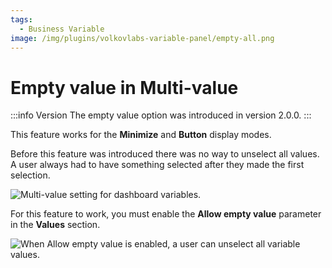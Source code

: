 ```yaml
---
tags:
  - Business Variable
image: /img/plugins/volkovlabs-variable-panel/empty-all.png
---
```



# Empty value in Multi-value

:::info Version
The empty value option was introduced in version 2.0.0.
:::

This feature works for the **Minimize** and **Button** display modes.

Before this feature was introduced there was no way to unselect all values. A user always had to have something selected after they made the first selection.

<Image
  title="Multi-value setting for dashboard variables."
  src="/img/blog/2023-10-19-variable-panel-2.0.0/multi-value.png"
/>

For this feature to work, you must enable the **Allow empty value** parameter in the **Values** section.

<Image
  title="When Allow empty value is enabled, a user can unselect all variable values."
  src="/img/plugins/volkovlabs-variable-panel/empty-all.png"
/>
